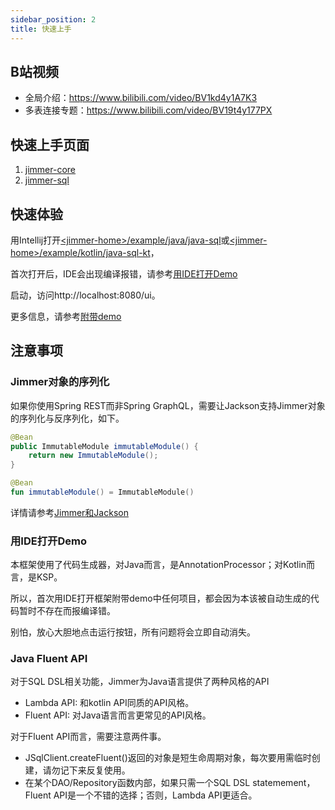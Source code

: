 ```yaml
---
sidebar_position: 2
title: 快速上手
---
```



## B站视频

- 全局介绍：https://www.bilibili.com/video/BV1kd4y1A7K3
- 多表连接专题：https://www.bilibili.com/video/BV19t4y177PX

## 快速上手页面

1. [jimmer-core](./jimmer-core/usage.mdx)
2. [jimmer-sql](./jimmer-sql/usage.mdx)

## 快速体验

用Intellij打开[&lt;jimmer-home&gt;/example/java/java-sql](https://github.com/babyfish-ct/jimmer/tree/main/example/java/jimmer-sql/)或[&lt;jimmer-home&gt;/example/kotlin/java-sql-kt](https://github.com/babyfish-ct/jimmer/tree/main/example/kotlin/jimmer-sql-kt/)，

首次打开后，IDE会出现编译报错，请参考[用IDE打开Demo](#用IDE打开Demo)

启动，访问http://localhost:8080/ui。

更多信息，请参考[附带demo](./demo)

## 注意事项

### Jimmer对象的序列化

如果你使用Spring REST而非Spring GraphQL，需要让Jackson支持Jimmer对象的序列化与反序列化，如下。

<Tabs groupId="buildScript">
<TabItem value="java" label="Java">

```java
@Bean
public ImmutableModule immutableModule() {
    return new ImmutableModule();
}
```
</TabItem>

<TabItem value="kotlin" label="Kotin">

```kotlin
@Bean
fun immutableModule() = ImmutableModule()
```

</TabItem>
</Tabs>

详情请参考[Jimmer和Jackson](./jimmer-core/dynamic#jimmer和jackson)

### 用IDE打开Demo

本框架使用了代码生成器，对Java而言，是AnnotationProcessor；对Kotlin而言，是KSP。

所以，首次用IDE打开框架附带demo中任何项目，都会因为本该被自动生成的代码暂时不存在而报编译错。

别怕，放心大胆地点击运行按钮，所有问题将会立即自动消失。

### Java Fluent API

对于SQL DSL相关功能，Jimmer为Java语言提供了两种风格的API

- Lambda API: 和kotlin API同质的API风格。
- Fluent API: 对Java语言而言更常见的API风格。

对于Fluent API而言，需要注意两件事。

- JSqlClient.createFluent()返回的对象是短生命周期对象，每次要用需临时创建，请勿记下来反复使用。
- 在某个DAO/Repository函数内部，如果只需一个SQL DSL statemement，Fluent API是一个不错的选择；否则，Lambda API更适合。